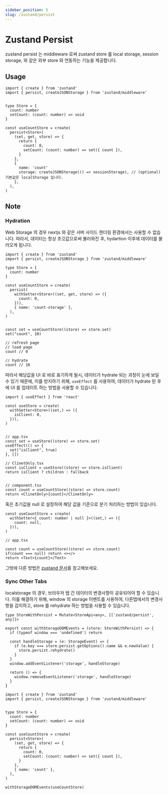 ```yaml
---
sidebar_position: 5
slug: /zustand/persist
---
```



# Zustand Persist

zustand persist 는 middleware 로써 zustand store 를 local storage, session storage, 와 같은 외부 store 와 연동하는 기능을 제공합니다.



## Usage


```tsx
import { create } from 'zustand'
import { persist, createJSONStorage } from 'zustand/middleware'


type Store = {
  count: number
  setCount: (count: number) => void
}

const useCountStore = create(
  persist<Store>(
    (set, get, store) => {
      return {
        count: 0,
        setCount: (count: number) => set({ count }),
      }
    },
    { 
      name: 'count' 
      storage: createJSONStorage(() => sessionStorage), // (optional) 기본값은 localStorage 입니다.
    },
  ),
)
```

## Note

### Hydration

Web Storage 의 경우 nextjs 와 같은 서버 사이드 렌더링 환경에서는 사용할 수 없습니다.
따라서, 데이터는 항상 초깃값으로써 불러와진 후, hydartion 이후에 데이터를 불러오게 됩니다.

```tsx
import { create } from 'zustand'
import { persist, createJSONStorage } from 'zustand/middleware'

type Store = {
  count: number
}

const useCountStore = create(
  persist(
    withSetter<Store>((set, get, store) => ({
      count: 0,
    })),
    { name: 'count-storage' },
  ),
)


const set = useCountStore((store) => store.set)
set("count", 10)

// refresh page
// load page
count // 0

// hydrate
count // 10
```

따라서 해당값을 UI 로 바로 표기하게 될시, 데이터가 hydrate 되는 과정이 눈에 보일 수 있기 때문에, 
이를 방지하기 위해, `useEffect` 를 사용하여, 데이터가 hydrate 된 후에 UI 를 업데이트 하는 방법을 사용할 수 있습니다.

```tsx
import { useEffect } from 'react'

const useStore = create(
  withSetter<Store>((set,) => ({
    isClient: 0,
  })),
)


// app.tsx
const set = useStore((store) => store.set)
useEffect(() => {
  set("isClient", true)
}, [])

// ClinetOnly.tsx
const isClient = useStore((store) => store.isClient)
return isClient ? children : fallback


// component.tsx
const count = useCountStore((store) => store.count)
return <ClinetOnly>{count}</ClinetOnly>
```

혹은 초기값을 null 로 설정하여 해당 값을 기준으로 분기 처리하는 방법이 있습니다. 

```tsx
const useCountStore = create(
  withSetter<{ count: number | null }>((set,) => ({
    count: null,
  })),
)

// app.tsx

const count = useCountStore((store) => store.count)
if(count === null) return <></>
return <Text>{count}</Text>
```

그밖에 다른 방법은 [zustand 문서](https://pmndrs.github.io/zustand/integrations/persisting-store-data#how-can-i-check-if-my-store-has-been-hydrated)를 참고해보세요.


### Sync Other Tabs

localstorage 의 경우, 브라우저 탭 간 데이터의 변경사항이 공유되어야 할 수 있습니다.
이를 해결하기 위해, window 의 storage 이벤트를 사용하여, 다른탭에서의 변경사항을 감지하고, store 를 rehydrate 하는 방법을 사용할 수 있습니다.

```tsx
type StoreWithPersist = Mutate<StoreApi<any>, [['zustand/persist', any]]>

export const withStorageDOMEvents = (store: StoreWithPersist) => {
  if (typeof window === 'undefined') return

  const handleStorage = (e: StorageEvent) => {
    if (e.key === store.persist.getOptions().name && e.newValue) {
      store.persist.rehydrate()
    }
  }
  window.addEventListener('storage', handleStorage)

  return () => {
    window.removeEventListener('storage', handleStorage)
  }
}
```

```tsx
import { create } from 'zustand'
import { persist, createJSONStorage } from 'zustand/middleware'


type Store = {
  count: number
  setCount: (count: number) => void
}

const useCountStore = create(
  persist<Store>(
    (set, get, store) => {
      return {
        count: 0,
        setCount: (count: number) => set({ count }),
      }
    },
    { name: 'count' },
  ),
)

withStorageDOMEvents(useCountStore)
```


